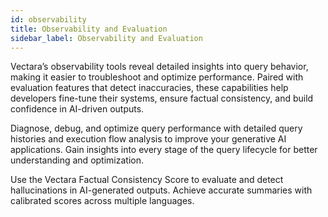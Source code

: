 ```yaml
---
id: observability
title: Observability and Evaluation
sidebar_label: Observability and Evaluation
---
```



Vectara’s observability tools reveal detailed insights into query behavior, 
making it easier to troubleshoot and optimize performance. Paired with 
evaluation features that detect inaccuracies, these capabilities help 
developers fine-tune their systems, ensure factual consistency, and build 
confidence in AI-driven outputs.

<Grid columns={3}>
  <TopicButton
    title="Query Observability"
    href="/docs/learn/query-observability">
    <Spacer size="l" />
    Diagnose, debug, and optimize query performance with detailed query histories 
    and execution flow analysis to improve your generative AI applications.
    <Spacer size="l" />
    Gain insights into every stage of the query lifecycle for better understanding 
    and optimization.
  </TopicButton>
  
  <TopicButton
    title="Hallucination Evaluation"
    href="/docs/learn/hallucination-evaluation">
    <Spacer size="l" />
    Use the Vectara Factual Consistency Score to evaluate and detect hallucinations 
    in AI-generated outputs. 
    <Spacer size="l" />
    Achieve accurate summaries with calibrated scores across multiple languages.
  </TopicButton>
</Grid>

